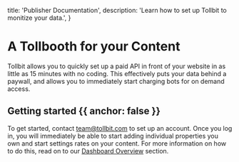   title: 'Publisher Documentation',
  description: 'Learn how to set up Tollbit to monitize your data.',
}

# A Tollbooth for your Content

Tollbit allows you to quickly set up a paid API in front of your website in as little as 15 minutes with no coding.
This effectively puts your data behind a paywall, and allows you to immediately start charging bots for on demand access.

## Getting started {{ anchor: false }}

To get started, contact team@tollbit.com to set up an account. Once you log in, you will immediately be able to start adding individual properties you own
and start settings rates on your content. For more information on how to do this, read on to our [Dashboard Overview](publisher-dashboard) section.
